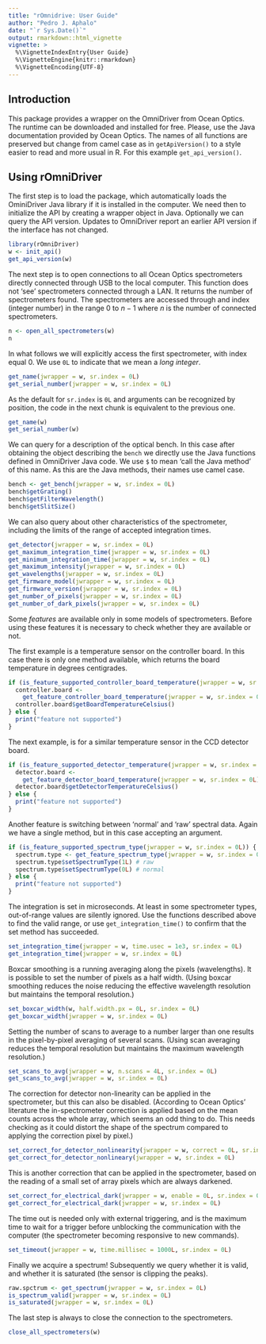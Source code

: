 ```yaml
---
title: "rOmnidrive: User Guide"
author: "Pedro J. Aphalo"
date: "`r Sys.Date()`"
output: rmarkdown::html_vignette
vignette: >
  %\VignetteIndexEntry{User Guide}
  %\VignetteEngine{knitr::rmarkdown}
  %\VignetteEncoding{UTF-8}
---
```


## Introduction

This package provides a wrapper on the OmniDriver from Ocean Optics. The 
runtime can be downloaded and installed for free. Please, use the Java
documentation provided by Ocean Optics. The names of all functions are
preserved but change from camel case as in `getApiVersion()` to a style
easier to read and more usual in R. For this example `get_api_version()`.

## Using rOmniDriver

The first step is to load the package, which automatically loads the 
OminiDriver Java library if it is installed in the computer.
We need then to initialize the API by creating a wrapper object in Java.
Optionally we can query the API version. Updates to OmniDriver
report an earlier API version if the interface has not changed.

```r
library(rOmniDriver)
w <- init_api()
get_api_version(w)
```

The next step is to open connections to all Ocean Optics spectrometers
directly connected through USB to the local computer. This function does
not 'see' spectrometers connected through a LAN. It returns the number of
spectrometers found. The spectrometers are accessed through and index 
(integer number) in the range 0 to $n - 1$ where $n$ is the number
of connected spectrometers.

```r
n <- open_all_spectrometers(w)
n
```

In what follows we will explicitly access the first spectrometer, with
index equal 0. We use `0L` to indicate that we mean a _long integer_.

```r
get_name(jwrapper = w, sr.index = 0L)
get_serial_number(jwrapper = w, sr.index = 0L)
```

As the default for `sr.index` is `0L` and arguments can be recognized by
position, the code in the next chunk is equivalent to the previous one.

```r
get_name(w)
get_serial_number(w)
```

We can query for a description of the optical bench. In this case after
obtaining the object describing the `bench` we directly use the Java
functions defined in OmniDriver Java code. We use `$` to mean 'call the
Java method' of this name. As this are the Java methods, their names use
camel case.

```r
bench <- get_bench(jwrapper = w, sr.index = 0L)
bench$getGrating()
bench$getFilterWavelength()
bench$getSlitSize()
```

We can also query about other characteristics of the spectrometer, including
the limits of the range of accepted integration times.

```r
get_detector(jwrapper = w, sr.index = 0L)
get_maximum_integration_time(jwrapper = w, sr.index = 0L)
get_minimum_integration_time(jwrapper = w, sr.index = 0L)
get_maximum_intensity(jwrapper = w, sr.index = 0L)
get_wavelengths(jwrapper = w, sr.index = 0L)
get_firmware_model(jwrapper = w, sr.index = 0L)
get_firmware_version(jwrapper = w, sr.index = 0L)
get_number_of_pixels(jwrapper = w, sr.index = 0L)
get_number_of_dark_pixels(jwrapper = w, sr.index = 0L)
```

Some _features_ are available only in some models of spectrometers. Before
using these features it is necessary to check whether they are available or
not.

The first example is a temperature sensor on the controller board. In this
case there is only one method available, which returns the board temperature
in degrees centigrades.

```r
if (is_feature_supported_controller_board_temperature(jwrapper = w, sr.index = 0L)) {
  controller.board <- 
    get_feature_controller_board_temperature(jwrapper = w, sr.index = 0L)
  controller.board$getBoardTemperatureCelsius()
} else {
  print("feature not supported")
}
```


The next example, is for a similar temperature sensor in the CCD detector
board. 

```r
if (is_feature_supported_detector_temperature(jwrapper = w, sr.index = 0L)) {
  detector.board <- 
    get_feature_detector_board_temperature(jwrapper = w, sr.index = 0L)
  detector.board$getDetectorTemperatureCelsius()
} else {
  print("feature not supported")
}
```

Another feature is switching between 'normal' and 'raw' spectral data. Again
we have a single method, but in this case accepting an argument.

```r
if (is_feature_supported_spectrum_type(jwrapper = w, sr.index = 0L)) {
  spectrum.type <- get_feature_spectrum_type(jwrapper = w, sr.index = 0L)
  spectrum.type$setSpectrumType(1L) # raw
  spectrum.type$setSpectrumType(0L) # normal
} else {
  print("feature not supported")
}
```

The integration is set in microseconds. At least in some spectrometer
types, out-of-range values are silently ignored. Use the functions
described above to find the valid range, or use `get_integration_time()`
to confirm that the set method has succeeded.

```r
set_integration_time(jwrapper = w, time.usec = 1e3, sr.index = 0L)
get_integration_time(jwrapper = w, sr.index = 0L)
```

Boxcar smoothing is a running averaging along the pixels (wavelengths). It is
possible to set the number of pixels as a half width. (Using boxcar smoothing
reduces the noise reducing the effective wavelength resolution but maintains
the temporal resolution.)

```r
set_boxcar_width(w, half.width.px = 0L, sr.index = 0L)
get_boxcar_width(jwrapper = w, sr.index = 0L)
```

Setting the number of scans to average to a number larger than one results
in the pixel-by-pixel averaging of several scans. (Using scan averaging
reduces the temporal resolution but maintains the maximum wavelength
resolution.)

```r
set_scans_to_avg(jwrapper = w, n.scans = 4L, sr.index = 0L)
get_scans_to_avg(jwrapper = w, sr.index = 0L)
```

The correction for detector non-linearity can be applied in the spectrometer, 
but this can also be disabled. (According to Ocean Optics' literature the
in-spectrometer correction is applied based on the mean counts across the
whole array, which seems an odd thing to do. This needs checking as it
could distort the shape of the spectrum compared to applying the correction
pixel by pixel.)

```r
set_correct_for_detector_nonlinearity(jwrapper = w, correct = 0L, sr.index = 0L)
get_correct_for_detector_nonlineary(jwrapper = w, sr.index = 0L)
```

This is another correction that can be applied in the spectrometer, based
on the reading of a small set of array pixels which are always darkened.

```r
set_correct_for_electrical_dark(jwrapper = w, enable = 0L, sr.index = 0L)
get_correct_for_electrical_dark(jwrapper = w, sr.index = 0L)
```

The time out is needed only with external triggering, and is the maximum
time to wait for a trigger before unblocking the communication with the
computer (the spectrometer becoming responsive to new commands).

```r
set_timeout(jwrapper = w, time.millisec = 1000L, sr.index = 0L)
```

Finally we acquire a spectrum! Subsequently we query whether it is valid,
and whether it is saturated (the sensor is clipping the peaks).

```r
raw.spctrum <- get_spectrum(jwrapper = w, sr.index = 0L)
is_spectrum_valid(jwrapper = w, sr.index = 0L)
is_saturated(jwrapper = w, sr.index = 0L)
```

The last step is always to close the connection to the spectrometers.

```r
close_all_spectrometers(w)
```

